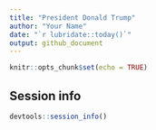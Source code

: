 ```yaml
---
title: "President Donald Trump"
author: "Your Name"
date: "`r lubridate::today()`"
output: github_document
---
```


```r
knitr::opts_chunk$set(echo = TRUE)
```



## Session info

```r
devtools::session_info()
```
